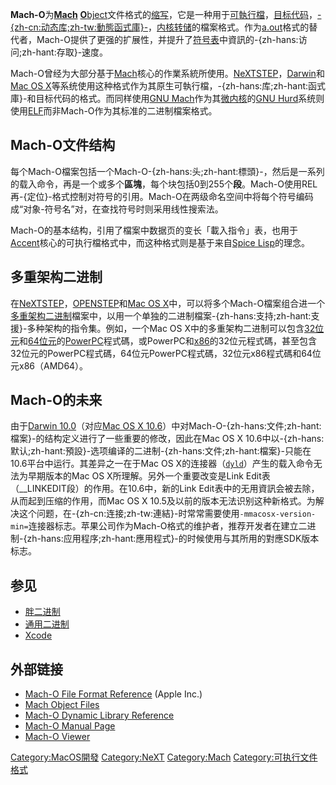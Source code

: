 {{NoteTA
| G1 = IT
| 1 = zh-cn:可执行文件;zh-tw:可執行檔;
| 2 = zh-cn:二进制文件;zh-tw:二進位檔案;
| 3 = zh-tw:檔案;zh-cn:文件;
| 4 = zh-tw:資訊;zh-cn:信息;
| 5 = zh-tw:作業系統;zh-cn:操作系统;
| 6 = zh-tw:程式碼;zh-cn:代码;
| 7 = zh-tw:位元;zh-cn:位;
| 8 = zh-tw:連結器;zh-cn:连接器;
| 9 = zh-cn:动态库;zh-tw:動態函式庫;
}}
{{Infobox file format
| name = Mach-O
| icon = [[Image:ExecutableBinaryIcon.png|128px]]
| extension = 无, <tt>.o</tt>, <tt>.dylib</tt>
| mime = 
| type code = 
| uniform type = com.apple.mach-o-binary
| owner = [[卡内基梅隆大学|卡内基梅隆大学]]/[[蘋果公司|蘋果公司]]
| genre = [[二进制文件|二进制文件]]，[[可执行文件|可执行文件]]，[[目标代码|目标代码]]，[[函式庫|-{zh-cn:动态库;zh-tw:動態函式庫}-]]，[[核心文件|内核转储]]
| container for = [[ARM|ARM]]，[[SPARC|SPARC]]，[[PA-RISC|PA-RISC]]，[[PowerPC|PowerPC]]以及[[x86|x86]]的[[可执行文件|可执行文件]]，内存转储
| contained by = 
| extended from = 
| extended to = 
| standard = 
}}


'''Mach-O'''为'''[[Mach|Mach]]''' [[目标文件|'''O'''bject]]文件格式的[[缩写|缩写]]，它是一种用于[[可执行文件|可執行檔]]，[[目标代码|目标代码]]，[[函式庫|-{zh-cn:动态库;zh-tw:動態函式庫}-]]，[[核心文件|内核转储]]的檔案格式。作为[[a.out|a.out]]格式的替代者，Mach-O提供了更强的扩展性，并提升了[[符号表|符号表]]中資訊的-{zh-hans:访问;zh-hant:存取}-速度。

Mach-O曾经为大部分基于[[Mach|Mach]]核心的作業系統所使用。[[NeXTSTEP|NeXTSTEP]]，[[Apple_Darwin|Darwin]]和[[Mac_OS_X|Mac OS X]]等系统使用这种格式作为其原生可執行檔，-{zh-hans:库;zh-hant:函式庫}-和目标代码的格式。而同样使用[[GNU_Mach|GNU Mach]]作为其[[微核心|微内核]]的[[GNU_Hurd|GNU Hurd]]系统则使用[[可執行與可鏈接格式|ELF]]而非Mach-O作为其标准的二进制檔案格式。

== Mach-O文件结构 ==
每个Mach-O檔案包括一个Mach-O-{zh-hans:头;zh-hant:標頭}-，然后是一系列的载入命令，再是一个或多个'''區塊'''，每个块包括0到255个'''段'''。Mach-O使用REL再-{定位}-格式控制对符号的引用。Mach-O在两级命名空间中将每个符号编码成“对象-符号名”对，在查找符号时则采用线性搜索法。

Mach-O的基本结构，引用了檔案中数据页的变长「載入指令」表，也用于[[Accent|Accent]]核心的可执行檔格式中，而这种格式则是基于来自[[Spice_Lisp|Spice Lisp]]的理念。

== 多重架构二进制 ==
在[[NeXTSTEP|NeXTSTEP]]，[[OPENSTEP|OPENSTEP]]和[[Mac_OS_X|Mac OS X]]中，可以将多个Mach-O檔案组合进一个[[胖二进制|多重架构二进制]]檔案中，以用一个单独的二进制檔案-{zh-hans:支持;zh-hant:支援}-多种架构的指令集。例如，一个Mac OS X中的多重架构二进制可以包含[[32位|32位元]]和[[64位|64位元]]的[[PowerPC|PowerPC]]程式碼，或PowerPC和[[x86|x86]]的32位元程式碼，甚至包含32位元的PowerPC程式碼，64位元PowerPC程式碼，32位元x86程式碼和64位元x86（AMD64）。

== Mach-O的未来 ==
由于[[Apple_Darwin|Darwin 10.0]]（对应[[Mac_OS_X_10.6|Mac OS X 10.6]]）中对Mach-O-{zh-hans:文件;zh-hant:檔案}-的结构定义进行了一些重要的修改，因此在Mac OS X 10.6中以-{zh-hans:默认;zh-hant:預設}-选项编译的二进制-{zh-hans:文件;zh-hant:檔案}-只能在10.6平台中运行。其差异之一在于Mac OS X的连接器（<code>[[dyld|dyld]]</code>）产生的载入命令无法为早期版本的Mac OS X所理解。另外一个重要改变是Link Edit表（__LINKEDIT段）的作用。在10.6中，新的Link Edit表中的无用資訊会被去除，从而起到压缩的作用，而Mac OS X 10.5及以前的版本无法识别这种新格式。为解决这个问题，在-{zh-cn:连接;zh-tw:連結}-时常常需要使用<code>-mmacosx-version-min=</code>连接器标志。苹果公司作为Mach-O格式的维护者，推荐开发者在建立二进制-{zh-hans:应用程序;zh-hant:應用程式}-的时候使用与其所用的對應SDK版本标志。

==参见==
* [[胖二进制|胖二进制]]
* [[通用二进制|通用二进制]]
* [[Xcode|Xcode]]

==外部链接==
*[https://web.archive.org/web/20090819232456/http://developer.apple.com/documentation/DeveloperTools/Conceptual/MachORuntime/index.html Mach-O File Format Reference] (Apple Inc.)
*[https://archive.is/20091227035309/http://channelu.com/NeXT/NeXTStep/3.3/nd/DevTools/14_MachO/MachO.htmld/index.html Mach Object Files]
*[http://www.fileinfo.com/extension/dylib Mach-O Dynamic Library Reference] {{Wayback|url=http://www.fileinfo.com/extension/dylib |date=20190626141209 }}
*[http://developer.apple.com/documentation/Darwin/Reference/ManPages/man5/Mach-O.5.html Mach-O Manual Page] {{Wayback|url=http://developer.apple.com/documentation/Darwin/Reference/ManPages/man5/Mach-O.5.html |date=20090809123823 }}
*[http://sourceforge.net/projects/machoview Mach-O Viewer] {{Wayback|url=http://sourceforge.net/projects/machoview |date=20201105054250 }}

{{Executables}}
{{OS X}}

[[Category:MacOS開發|Category:MacOS開發]]
[[Category:NeXT|Category:NeXT]]
[[Category:Mach|Category:Mach]]
[[Category:可执行文件格式|Category:可执行文件格式]]